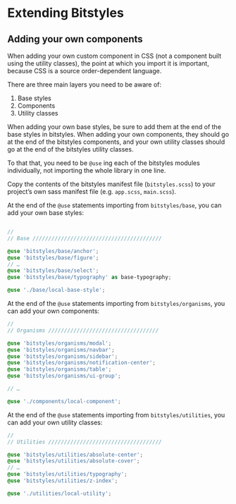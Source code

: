 
<Meta title="Extending bitstyles" />

# Extending Bitstyles

## Adding your own components

When adding your own custom component in CSS (not a component built using the utility classes), the point at which you import it is important, because CSS is a source order-dependent language.

There are three main layers you need to be aware of:

1. Base styles
1. Components
1. Utility classes

When adding your own base styles, be sure to add them at the end of the base styles in bitstyles. When adding your own components, they should go at the end of the bitstyles components, and your own utility classes should go at the end of the bitstyles utility classes.

To that that, you need to be `@use` ing each of the bitstyles modules individually, not importing the whole library in one line.

Copy the contents of the bitstyles manifest file (`bitstyles.scss`) to your project’s own sass manifest file (e.g. `app.scss`, `main.scss`).

At the end of the `@use` statements importing from `bitstyles/base`, you can add your own base styles:

  ```scss

  //
  // Base /////////////////////////////////////////

  @use 'bitstyles/base/anchor';
  @use 'bitstyles/base/figure';
  // …
  @use 'bitstyles/base/select';
  @use 'bitstyles/base/typography' as base-typography;

  @use './base/local-base-style';
  ```

At the end of the `@use` statements importing from `bitstyles/organisms`, you can add your own components:

  ```scss
  //
  // Organisms ///////////////////////////////////

  @use 'bitstyles/organisms/modal';
  @use 'bitstyles/organisms/navbar';
  @use 'bitstyles/organisms/sidebar';
  @use 'bitstyles/organisms/notification-center';
  @use 'bitstyles/organisms/table';
  @use 'bitstyles/organisms/ui-group';

  // …

  @use './components/local-component';
  ```

At the end of the `@use` statements importing from `bitstyles/utilities`, you can add your own utility classes:

  ```scss
  //
  // Utilities ////////////////////////////////////

  @use 'bitstyles/utilities/absolute-center';
  @use 'bitstyles/utilities/absolute-cover';
  // …
  @use 'bitstyles/utilities/typography';
  @use 'bitstyles/utilities/z-index';

  @use './utilities/local-utility';
  ```
